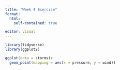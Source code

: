 ```yaml
---
title: "Week 4 Exercise"
format:
  html: 
    self-contained: true

editor: visual
---
```


```r
library(tidyverse)
library(ggplot2)
```

```r
ggplot(data = storms)+
  geom_point(mapping = aes(x = pressure, y = wind))
```
